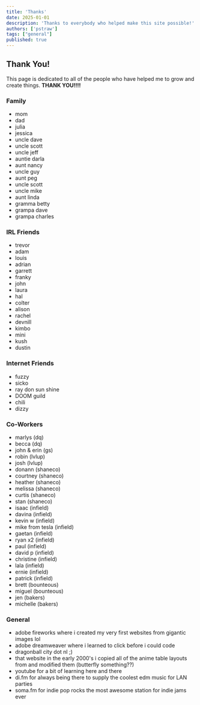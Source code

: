 ```yaml
---
title: 'Thanks'
date: 2025-01-01
description: 'Thanks to everybody who helped make this site possible!'
authors: ['pstraw']
tags: ["general"]
published: true
---
```

## Thank You!
This page is dedicated to all of the people who have helped me to grow and create things. **THANK YOU!!!!**

### Family
- mom
- dad
- julia
- jessica
- uncle dave
- uncle scott
- uncle jeff
- auntie darla
- aunt nancy
- uncle guy
- aunt peg
- uncle scott
- uncle mike
- aunt linda
- gramma betty
- grampa dave
- grampa charles

### IRL Friends
- trevor
- adam
- louis
- adrian
- garrett
- franky
- john
- laura
- hal
- colter
- alison
- rachel
- devnill
- kimbo
- mini
- kush
- dustin

### Internet Friends
- fuzzy
- sicko
- ray don sun shine
- DOOM guild
- chili
- dizzy

### Co-Workers
- marlys (dq)
- becca (dq)
- john & erin (gs)
- robin (lvlup)
- josh (lvlup)
- donann (shaneco)
- courtney (shaneco)
- heather (shaneco)
- melissa (shaneco)
- curtis (shaneco)
- stan (shaneco)
- isaac (infield)
- davina (infield)
- kevin w (infield)
- mike from tesla (infield)
- gaetan (infield)
- ryan x2 (infield)
- paul (infield)
- david p (infield)
- christine (infield)
- lala (infield)
- ernie (infield)
- patrick (infield)
- brett (bounteous)
- miguel (bounteous)
- jen (bakers)
- michelle (bakers)

### General
- adobe fireworks where i created my very first websites from gigantic images lol
- adobe dreamweaver where i learned to click before i could code
- dragonball city dot nl ;)
- that website in the early 2000's i copied all of the anime table layouts from and modified them (butterfly something??)
- youtube for a bit of learning here and there
- di.fm for always being there to supply the coolest edm music for LAN parties
- soma.fm for indie pop rocks the most awesome station for indie jams ever